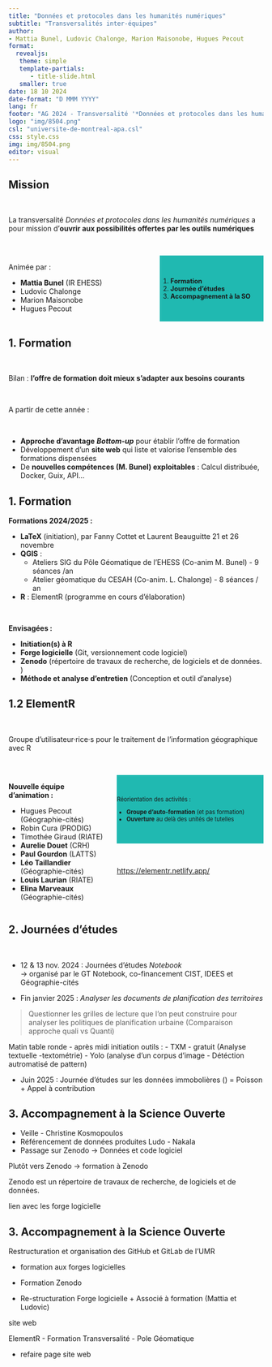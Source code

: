 ```yaml
---
title: "Données et protocoles dans les humanités numériques"
subtitle: "Transversalités inter-équipes"
author: 
- Mattia Bunel, Ludovic Chalonge, Marion Maisonobe, Hugues Pecout
format: 
  revealjs:
   theme: simple
   template-partials:
      - title-slide.html
   smaller: true
date: 18 10 2024
date-format: "D MMM YYYY"
lang: fr
footer: "AG 2024 - Transversalité '*Données et protocoles dans les humanités numériques*'"
logo: "img/8504.png"
csl: "universite-de-montreal-apa.csl"
css: style.css
img: img/8504.png
editor: visual
---
```


## [Mission]{.tiitle}

\

:::{.center}

[La transversalité *Données et protocoles dans les humanités numériques* a pour mission d’**ouvrir aux possibilités offertes par les outils numériques**]{.bigone}

:::

\

:::{.columns}

:::{.column width="50%" .big2 .center .fragment }   
Animée par :   

- **Mattia Bunel** (IR EHESS)
- Ludovic Chalonge
- Marion Maisonobe
- Hugues Pecout
:::


:::{.column width="50%" .fragment .center style="font-size:90%;background-color:#20b9b1;padding-top:30px; padding-bottom:30px"}


1. **Formation**
2. **Journée d'études**
3. **Accompagnement à la SO**
:::

:::

## [1. Formation]{.tiitle}

\

:::{.center}

Bilan : **l'offre de formation doit mieux s'adapter aux besoins courants**

:::

\

:::{.txt2 .colour .center .fragment}

A partir de cette année :

:::

\

:::{.txt2 .fragment}

- **Approche d'avantage** ***Bottom-up*** pour établir l'offre de formation    
- Développement d'un **site web** qui liste et valorise l'ensemble des formations dispensées    
- De **nouvelles compétences (M. Bunel) exploitables** :  Calcul distribuée, Docker, Guix, API...   



:::


## [1. Formation]{.tiitle}


:::{.center .txt2}

**Formations 2024/2025 :**

:::

:::{.soixantedix}

- [**LaTeX**]{.colour} (initiation), par Fanny Cottet et Laurent Beauguitte 21 et 26 novembre 
- [**QGIS**]{.colour} : 
    - [Ateliers SIG du Pôle Géomatique]{.colour} de l'EHESS (Co-anim M. Bunel) - 9 séances /an
    - [Atelier géomatique du CESAH]{.colour} (Co-anim. L. Chalonge) - 8 séances / an 
- [**R**]{.colour} : ElementR (programme en cours d'élaboration)

:::

\

:::{.center .txt2 .fragment}

**Envisagées :**

:::

:::{.soixantedix .fragment}

-  [**Initiation(s) à R**]{.colour}
-  [**Forge logicielle**]{.colour} (Git, versionnement code logiciel)
-  [**Zenodo**]{.colour} (répertoire de travaux de recherche, de logiciels et de données. )
-  [**Méthode et analyse d'entretien**]{.colour} (Conception et outil d'analyse) 

:::



## [1.2 ElementR]{.tiitle}

\

:::{.center}

[Groupe d’utilisateur·rice·s pour le traitement de l’information géographique avec R]{.bigone}

:::

\

:::{.columns}

:::{.column width="40%" .soixante .center .colour .fragment }   

**Nouvelle équipe d'animation :**

- Hugues Pecout (Géographie-cités)
- Robin Cura (PRODIG)
- Timothée Giraud (RIATE)
- **Aurelie Douet** (CRH)
- **Paul Gourdon** (LATTS)
- **Léo Taillandier** (Géographie-cités)
- **Louis Laurian** (RIATE)
- **Elina Marveaux** (Géographie-cités)
:::


:::{.column width="60%" .fragment .center} 

:::{.center style="font-size:80%;background-color:#20b9b1;padding-top:30px; padding-bottom:30px"}
Réorientation des activités :     

- **Groupe d'auto-formation** (et pas formation)    
- **Ouverture** au delà des unités de tutelles 
:::

\

:::{.big2 .colour}

[https://elementr.netlify.app/](https://elementr.netlify.app/)

:::

:::


:::


## 2. Journées d'études 

\

:::{.txt2}

-  12 & 13 nov. 2024 : Journées d'études *Notebook*     
   -> organisé par le GT Notebook, co-financement CIST, IDEES et Géographie-cités

- Fin janvier 2025 : *Analyser les documents de planification des territoires* 

> Questionner les grilles de lecture que l'on peut construire pour analyser les politiques de planification urbaine (Comparaison approche quali vs Quanti)

Matin table ronde - après midi initiation outils :
    - TXM - gratuit  (Analyse textuelle -textométrie)
    - Yolo (analyse d'un corpus d'image - Détéction autromatisé de pattern)


- Juin 2025 : Journée d'études sur les données immobolières () = Poisson + Appel à contribution

:::

## 3. Accompagnement à la Science Ouverte

- Veille - Christine Kosmopoulos
- Référencement de données produites  Ludo - Nakala
- Passage sur Zenodo -> Données et code logiciel

Plutôt vers Zenodo -> formation à Zenodo

Zenodo est un répertoire de travaux de recherche, de logiciels et de données.

lien avec les forge logicielle


## 3. Accompagnement à la Science Ouverte


Restructuration et organisation des GitHub et GitLab de l'UMR

+ formation aux forges logicielles
+ Formation Zenodo



- Re-structuration Forge logicielle + Associé à formation (Mattia et Ludovic)



site web



ElementR - Formation Transversalité - Pole Géomatique

+ refaire page site web
